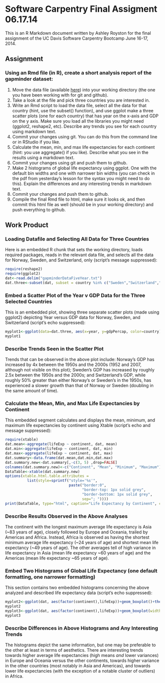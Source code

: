 Software Carpentry Final Assigment 06.17.14
========================================================

This is an R Markdown document written by Ashley Royston for the final assignment of the UC Davis Software Carpentry Bootcamp June 16-17, 2014.


## Assignment
### Using an Rmd file (in R), create a short analysis report of the gapminder dataset:
1. Move the data file (available [here](http://npk.io/BGRY+)) into your working directory (the one you have been working with for git and github).
2. Take a look at the file and pick three countries you are interested in.
3. Write an Rmd script to load the data file, select all the data for that country (hint, use the subset() function), and use ggplot make a three scatter plots (one for each country) that has year on the x-axis and GDP on the y axis. Make sure you load all the libraries you might need (ggplot2, reshape2, etc). Describe any trends you see for each country using markdown text.
4. Commit your changes using git. You can do this from the command line or in RStudio if you like.
5. Calculate the mean, min, and max life expectancies for each continent (hint: you use aggregate() if you like). Describe what you see in the results using a markdown text.
6. Commit your changes using git and push them to github.
7. Make 2 histograms of global life expectancy using ggplot. One with the default bin widths and one with narrower bin widths (you can check in the pdf from yesterday's lesson for the syntax you might need to do this). Explain the differences and any interesting trends in markdown text.
8. Commit your changes and push them to github.
9. Compile the final Rmd file to html, make sure it looks ok, and then commit this html file as well (should be in your working directory) and push everything to github.



## Work Product
### Loading Datafile and Selecting All Data for Three Countries
Here is an embedded R chunk that sets the working directory, loads required packages, reads in the relevant data file, and selects all the data for Norway, Sweden, and Switzerland, only (script's message suppressed):

```r
require(reshape2)
require(ggplot2)
dat<-read.delim("gapminderDataFiveYear.txt")
dat.three<-subset(dat, subset = country %in% c("Sweden","Switzerland","Norway"))
```



### Embed a Scatter Plot of the Year v GDP Data for the Three Selected Countries
This is an embedded plot, showing three separate scatter plots (made using ggplot2) depicting Year versus GDP data for Norway, Sweden, and Switzerland (script's echo suppressed):

```r
myplot1<-ggplot(data=dat.three, aes(x=year, y=gdpPercap, color=country))+geom_point()+facet_grid(.~country)+theme_bw()
myplot1
```



### Describe Trends Seen in the Scatter Plot
Trends that can be observed in the above plot include: Norway's GDP has increased by 4x between the 1950s and the 2000s (1952 and 2007, although not visible on this plot); Sweden's GDP has increased by roughly 2.5x between the 1950s and the 2000s; and Switzerland's GDP, while roughly 50% greater than either Norway's or Sweden's in the 1950s, has experienced a slower growth than that of Norway or Sweden (doubling in the same amount of time).



### Calculate the Mean, Min, and Max Life Expectancies by Continent
This embedded segment calculates and displays the mean, minimum, and maximum life expectancies by continent using Xtable (script's echo and message suppressed):

```r
require(xtable)
dat.mean<-aggregate(lifeExp ~ continent, dat, mean)
dat.min<-aggregate(lifeExp ~ continent, dat, min)
dat.max<-aggregate(lifeExp ~ continent, dat, max)
dat.summary<-data.frame(dat.mean,dat.min,dat.max)
dat.summary.new<-dat.summary[,-c(3, 5) ,drop=FALSE]
colnames(dat.summary.new)<-c("Continent", "Mean", "Minimum", "Maximum")
DataTable<-xtable(dat.summary.new)
options(xtable.html.table.attributes = 
          list(style=sprintf("style='%s'",
                             paste("border:0",
                                   "border-top: 1px solid grey", 
                                   "border-bottom: 1px solid grey",
                                   sep="; "))))
print(DataTable, type="html", caption="Life Expectancy by Continent", caption.placement="top", align=c("r","r","c","c","c","c"), include.rownames=FALSE)
```



### Describe Results Observed in the Above Analyses
The continent with the longest maximum average life expectancy is Asia (~83 years of age), closely followed by Europe and Oceania, trailed by Americas and Africa.  Instead, Africa is observed as having the shortest minimum average life expectancy (~24 years of age) and shortest mean life expectancy (~49 years of age).  The other averages tell of high variance in life expectancy in Asia (mean life expectancy ~60 years of age) and the Americas (mean life expectancy ~65 years of age).



### Embed Two Histograms of Global Life Expectancy (one default formatting, one narrower formatting)
This section contains two embedded histograms concerning the above analyzed and described life expectancy data (script's echo suppressed):

```r
myplot2<-ggplot(dat, aes(factor(continent),lifeExp))+geom_boxplot()+theme_bw()
myplot2
myplot3<-ggplot(dat, aes(factor(continent),lifeExp))+geom_boxplot(width = 0.5)+theme_bw()
myplot3
```



### Describe Differences in Above Histograms and Any Interesting Trends
The histograms depict the same information, but one may be preferable to the other at least in terms of aesthetics.  There are interesting trends towards higher average life expectancies (high means *and* lower variances) in Europe and Oceania versus the other continents, towards higher variance in the other countries (most notably in Asia and Americas), and towards lower life expectancies (with the exception of a notable cluster of outliers) in Africa.


